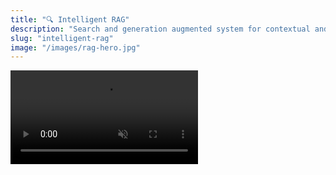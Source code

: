 ```yaml
---
title: "🔍 Intelligent RAG"
description: "Search and generation augmented system for contextual and precise responses"
slug: "intelligent-rag"
image: "/images/rag-hero.jpg"
---
```


<Frame caption="Your AI powered by your own documents">
  <video
    controls
    autoPlay
    muted
    loop
    playsInline
    className="w-full aspect-video rounded-xl"
    src="./public/videos/demo_rag_4k.mp4"
  />
</Frame>

# AI Augmented by your documents

Imagine an assistant capable of responding **precisely to all your questions**, based directly on your own documents: manuals, procedures, guides, internal reports...

Our **Retrieval and Augmented Generation** technology combines intelligent analysis of your content with the power of a generative AI response engine:  
- It **reads and understands your documents** to identify the most relevant information.  
- It **generates clear and personalized responses**, adapted to your business and your needs.  

No more generic or approximate responses: your teams and your customers obtain **reliable and relevant information, instantly**.  

Whether for chatbots, virtual assistants, or document analysis tools, this solution transforms your data into an **intelligent knowledge engine** at your service.

## RAG process step by step

<Steps>
  <Step title="1. Document ingestion">
    Collect and centralize all your documents: PDF, Word, Excel, emails, code source.
    <Check>Prepare documents with metadata: author, date, category.</Check>
  </Step>

  <Step title="2. Vectorization and indexing">
    Transform text into vector embeddings using OpenAI or other models.
    <Check>Create a vector index for fast similarity search.</Check>
  </Step>

  <Step title="3. Contextual search">
    When a question is asked, the engine searches the most relevant documents via similarity measures.
    <Check>Return only the most relevant passages for the context.</Check>
  </Step>

  <Step title="4. Augmented generation">
    Use the retrieved passages as context to generate a precise AI response.
    <Check>Reduce generic or incorrect responses through contextualization.</Check>
  </Step>

  <Step title="5. Feedback and continuous learning">
    Responses can be annotated or validated to improve the model and index.
    <Check>Automatic index update and scoring adjustment.</Check>
  </Step>
</Steps>

<Frame>
  <img src="images/rag_chart.png" alt="Descriptive alt text" />
</Frame>

## Key advantages

<CardGroup cols={2}>
  <Card title="Guaranteed precision" icon="target">
    Responses based exclusively on your real and verified data.
  </Card>
  <Card title="Maximum security" icon="shield">
    All your data remains on your servers, never externalized.
  </Card>
  <Card title="Automatic updates" icon="sync">
    Seamless integration of new documents without interruption.
  </Card>
  <Card title="Optimized performance" icon="zap">
    Instant search even in large volumes of data.
  </Card>
</CardGroup>

## Technologies used

<Tabs>
  <Tab title="Vector base">
    - **Pinecone/Chroma**: High-performance vector storage and search
    - **OpenAI Embeddings**: Advanced semantic vectorization
    - **Automatic indexing**: Real-time document updates
  </Tab>

  <Tab title="AI models">
    - **Llama Index**: Document search framework
    - **GPT-4/Llama 3**: Contextual response generation
    - **Fine-tuning**: Adaptation to your business vocabulary
  </Tab>

  <Tab title="APIs & Integration">
    - **RESTful APIs**: Seamless integration
    - **Python/Node.js SDKs**: Easy development
    - **Webhooks**: Real-time notifications
  </Tab>
</Tabs>

## Concrete examples

<AccordionGroup>
<Accordion title="International order validation">
  **User question:** "What is the procedure for validating international orders?"  

  **Analyzed documents:** quality manual, customs procedures, international regulations  

  **Generated response:**  
  "According to the Q-PROC-INT-001 procedure, international order validation involves:  
  1. Verification of customs compliance (DOUAN-2024 document)  
  2. Applicable incoterms validation  
  3. Required export license control  

  Estimated duration: 2-3 working days."
</Accordion>

<Accordion title="Internal recruitment procedure">
  **User question:** "How does the internal recruitment process work?"  

  **Analyzed documents:** HR guide, internal policies, evaluation forms  

  **Generated response:**  
  "The internal recruitment process includes:  
  1. Submission of application via internal portal  
  2. Interview with department manager  
  3. HR department validation and job profile update  

  Estimated duration: 1-2 weeks."
</Accordion>

<Accordion title="Access to financial information">
  **User question:** "How to obtain a quarterly financial report?"  

  **Analyzed documents:** accounting procedures, ERP guides, confidentiality policies  

  **Generated response:**  
  "To obtain a quarterly financial report:  
  1. Log in to the ERP portal with your credentials  
  2. Select the period and report type  
  3. Export the document in PDF or Excel format  

  Average delay: immediate after generation."
</Accordion>

<Accordion title="Internal technical support">
  **User question:** "How to resolve a network printer failure?"  

  **Analyzed documents:** IT guide, maintenance procedures, previous tickets  

  **Generated response:**  
  "Steps to resolve a network printer failure:  
  1. Check network connection and power  
  2. Restart the print server  
  3. Consult error logs and apply documented fixes  

  Estimated resolution: 30-60 minutes depending on complexity."
</Accordion>
</AccordionGroup>

## For optimal performance, the RAG requires a structured and well-organized document base. We accompany the implementation of your document index.

<Tip>
Maximize efficiency by enriching your documents with metadata: author, date, category, keywords.
</Tip>